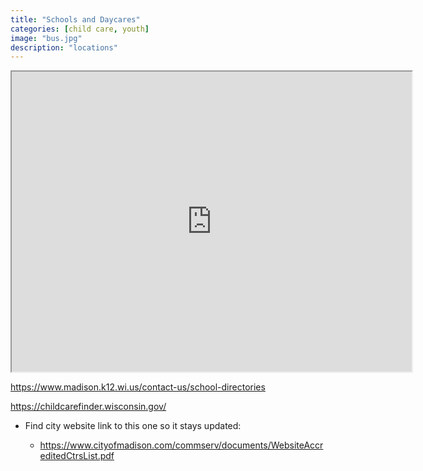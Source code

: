 ```yaml
---
title: "Schools and Daycares"
categories: [child care, youth]
image: "bus.jpg"
description: "locations"
---
```


```{=html}
<iframe src="https://www.google.com/maps/d/embed?mid=1QcywrjfLzxMKHXy_cH8IaMohV7tHit4&ehbc=2E312F" width="640" height="480"></iframe>
```
<https://www.madison.k12.wi.us/contact-us/school-directories>

<https://childcarefinder.wisconsin.gov/>

-   Find city website link to this one so it stays updated:

    -   <https://www.cityofmadison.com/commserv/documents/WebsiteAccreditedCtrsList.pdf>
